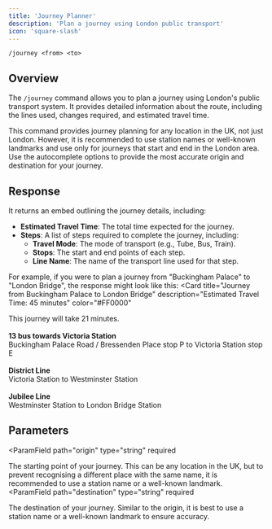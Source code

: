 ```yaml
---
title: 'Journey Planner'
description: 'Plan a journey using London public transport'
icon: 'square-slash'
---
```


```
/journey <from> <to>
```

## Overview
The `/journey` command allows you to plan a journey using London's public transport system. It provides detailed information about the route, including the lines used, changes required, and estimated travel time.

<Info>
  This command provides journey planning for any location in the UK, not just London. However, it is recommended to use station names or well-known landmarks and use only for journeys that start and end in the London area.
</Info>
<Tip>
  Use the autocomplete options to provide the most accurate origin and destination for your journey.
</Tip>

## Response
It returns an embed outlining the journey details, including:
- **Estimated Travel Time**: The total time expected for the journey.
- **Steps**: A list of steps required to complete the journey, including:
  - **Travel Mode**: The mode of transport (e.g., Tube, Bus, Train).
  - **Stops**: The start and end points of each step.
  - **Line Name**: The name of the transport line used for that step.

For example, if you were to plan a journey from "Buckingham Palace" to "London Bridge", the response might look like this:
<Card
  title="Journey from Buckingham Palace to London Bridge"
  description="Estimated Travel Time: 45 minutes"
  color="#FF0000"
>
  This journey will take 21 minutes.\
  \
  **13 bus towards Victoria Station**\
  Buckingham Palace Road / Bressenden Place stop P to Victoria Station stop E\
  \
  **District Line**\
  Victoria Station to Westminster Station\
  \
  **Jubilee Line**\
  Westminster Station to London Bridge Station
</Card>



## Parameters
<ParamField
  path="origin"
  type="string"
  required
>
  The starting point of your journey. This can be any location in the UK, but to prevent recognising a different place with the same name, it is recommended to use a station name or a well-known landmark.
</ParamField>
<ParamField
  path="destination"
  type="string"
  required
>
  The destination of your journey. Similar to the origin, it is best to use a station name or a well-known landmark to ensure accuracy.
</ParamField>